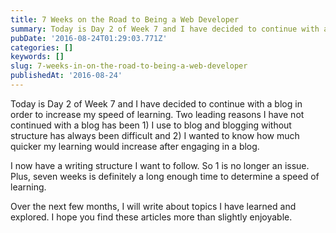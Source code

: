```yaml
---
title: 7 Weeks on the Road to Being a Web Developer
summary: Today is Day 2 of Week 7 and I have decided to continue with a blog in order to increase my speed of learning. Two leading reasons I have…
pubDate: '2016-08-24T01:29:03.771Z'
categories: []
keywords: []
slug: 7-weeks-in-on-the-road-to-being-a-web-developer
publishedAt: '2016-08-24'
---
```


Today is Day 2 of Week 7 and I have decided to continue with a blog in order to increase my speed of learning. Two leading reasons I have not continued with a blog has been 1) I use to blog and blogging without structure has always been difficult and 2) I wanted to know how much quicker my learning would increase after engaging in a blog.

I now have a writing structure I want to follow. So 1 is no longer an issue. Plus, seven weeks is definitely a long enough time to determine a speed of learning.

Over the next few months, I will write about topics I have learned and explored. I hope you find these articles more than slightly enjoyable.